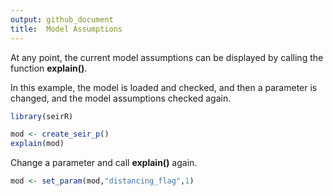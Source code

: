 ```yaml
---
output: github_document
title:  Model Assumptions
---
```


<!-- README.md is generated from README.Rmd. Please edit that file -->
At any point, the current model assumptions can be displayed by calling the function **explain()**.

In this example, the model is loaded and checked, and then a parameter is changed, and the model assumptions checked again.

```r
library(seirR)
```


```r
mod <- create_seir_p()
explain(mod)
```

Change a parameter and call **explain()** again.
```r
mod <- set_param(mod,"distancing_flag",1)
```
